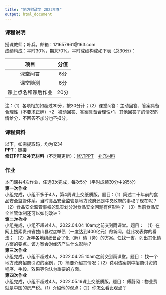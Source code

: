 ```yaml
---
title: "地方财政学 2022年春"
output: html_document
---
```

  
### 课程说明  
授课教师；叶兵。邮箱：121657961@163.com<br>
成绩构成：平时30%，期末70%。平时成绩构成如下表（总30分）：

| 项目 | 分值 |
| :---: | :---: |
| 课堂问答 | 6分 |
| 课堂随测 | 6分 |
| 课上点名和课后作业 | 20分 |

注：（1）各项相加如超过30分，按30分计；（2）课堂问答：主动回答、答案具备合理性（不要求正确）+2，被动回答、答案具备合理性+1，其他回答了的情况酌情给分，不回答不加分也不扣分。<br>
  
### 课程资料  
以下，如需提取码，均为1234<br>
**PPT**：[链接](https://pan.baidu.com/s/1UCFAMWWqP5psYuU50skd_A)<br>
**修订PPT及补充材料**（不定期更新）：[修订PPT](https://pan.baidu.com/s/1SAt1Oych3yP8SBtI689DWA)&emsp;[补充材料](https://pan.baidu.com/s/1ESOVI8eW9HprEumT3mqULQ)<br>

### 作业  
本门课共4次作业，任选3次完成，每次5分（平时成绩30分中的5分）<br>
**第一次作业**  
小组完成，小组不多于4人，第4周课上交纸质版。题目：（1）简述二十年前的食品安全监管体系。当时食品安全监管是地方政府还是中央政府的事权？现在呢？
（2）食品安全监管事权的现实划分对食品安全问题有何影响？
（3）当前食品安全监管体制还可以如何改进？<br>
**第二次作业**  
小组完成，小组不超过4人。2022.04.04 10am之前交到雨课堂。题目：
（1）在网上搜索贵州省独山县过度举债（一度达到400亿元）的新闻。就此发表你的看法；
（2）近年各地纷纷出台了化（解）债（务）的方案。任找一省，列出其化债方案的要点。该方案会对经济产生什么影响？<br>
**第三次作业**  
小组完成，小组不超过4人。2022.04.25 10am之前交到雨课堂。题目：
找一个地方政府招商引资的案例，（1）简要介绍其情况；（2）说明该案例中招商引资的程序、手段、效果等你认为重要的方面。<br>
**第四次作业**  
小组完成，小组不超过4人。2022.05.16课上交纸质版。题目：
傅蔚冈：物业费就是中国的房产税。（1）介绍他的观点；（2）你怎么看此观点？

